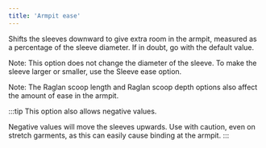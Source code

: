 ```yaml
---
title: 'Armpit ease'
---
```


Shifts the sleeves downward to give extra room in the armpit, measured as a
percentage of the sleeve diameter. If in doubt, go with the default value.

Note: This option does not change the diameter of the sleeve. To make the
sleeve larger or smaller, use the Sleeve ease option.

Note: The Raglan scoop length and Raglan scoop depth options also affect the
amount of ease in the armpit.

:::tip This option also allows negative values.

Negative values will move the sleeves upwards. Use with caution, even on
stretch garments, as this can easily cause binding at the armpit.
:::
